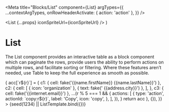 

<Meta
  title="Blocks/List"
  component={List}
  argTypes={{
    ...contextArgTypes,
    onRowHeaderActivate: { action: 'action' },
  }}
/>

  <List {...props} iconSpriteUrl={iconSpriteUrl} />
)

# List

The List component provides an interactive table as a block component which can
paginate the rows, provide users the ability to perform actions on multiple
rows, and facilitate sorting or filtering. Where these features aren’t needed,
use Table to keep the full experience as smooth as possible.

<Canvas withSource="none">
  <Story
    name="List"
    args={{
      themeName: 'light',
      accentScheme: 'teams',
      caption: fake('{{lorem.sentence}}'),
      captionVisuallyHidden: true,
      rowHeaderColumn: 'c1',
      minWidthVariant: 'auto',
      maxWidthVariant: 'viewportWidth',
      columns: {
        c1: {
          title: [{ text: 'Name ' }, { icon: 'info' }],
          sortVariant: 'alphabetical',
        },
        c2: { title: 'Office' },
        c3: { title: 'Email', hideable: true },
      },
      rows: range(32).reduce((acc, r) => {
        acc[`r${r}`] = {
          c1: { cell: fake('{{name.firstName}} {{name.lastName}}') },
          c2: {
            cell: [
              { icon: 'organization' },
              { text: fake(' {{address.city}}') },
            ],
          },
          c3: { cell: fake('{{internet.email}}') },
          ...(r % 5 === 1 && {
            actions: [
              {
                type: 'action',
                actionId: `copy:r${r}`,
                label: 'Copy',
                icon: 'copy',
              },
            ],
          }),
        }
        return acc
      }, {}),
    }}
  >
    {seed(1234) || ListTemplate.bind({})}
  </Story>
</Canvas>

<ArgsTable story="List" />
